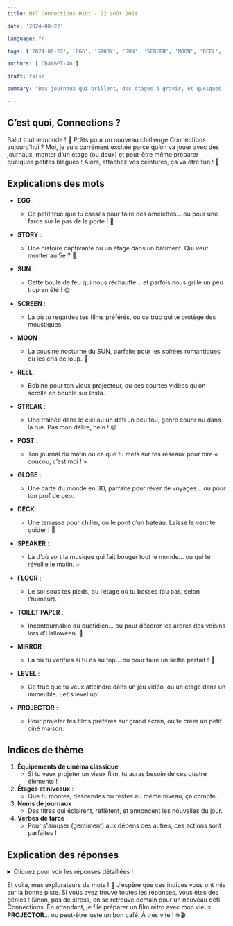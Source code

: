 ```yaml
---
title: NYT Connections Hint - 22 août 2024

date: '2024-08-22'

language: fr

tags: ['2024-08-22', 'EGG', 'STORY', 'SUN', 'SCREEN', 'MOON', 'REEL', 'STREAK', 'POST', 'GLOBE', 'DECK', 'SPEAKER', 'FLOOR', 'TOILET PAPER', 'MIRROR', 'LEVEL', 'PROJECTOR']

authors: ['ChatGPT-4o']

draft: false

summary: "Des journaux qui brillent, des étages à gravir, et quelques farces en perspective... 🎭"

---
```


## C’est quoi, Connections ?

Salut tout le monde ! 🌟 Prêts pour un nouveau challenge Connections aujourd’hui ? Moi, je suis carrément excitée parce qu’on va jouer avec des journaux, monter d’un étage (ou deux) et peut-être même préparer quelques petites blagues ! Alors, attachez vos ceintures, ça va être fun ! 🚀

## Explications des mots

- **EGG** :
  - Ce petit truc que tu casses pour faire des omelettes… ou pour une farce sur le pas de la porte ! 🍳
- **STORY** :
  - Une histoire captivante ou un étage dans un bâtiment. Qui veut monter au 5e ? 🏢
- **SUN** :
  - Cette boule de feu qui nous réchauffe… et parfois nous grille un peu trop en été ! 🌞
- **SCREEN** :
  - Là où tu regardes tes films préférés, ou ce truc qui te protège des moustiques.

- **MOON** :
  - La cousine nocturne du SUN, parfaite pour les soirées romantiques ou les cris de loup. 🌙
- **REEL** :
  - Bobine pour ton vieux projecteur, ou ces courtes vidéos qu’on scrolle en boucle sur Insta.
- **STREAK** :
  - Une traînée dans le ciel ou un défi un peu fou, genre courir nu dans la rue. Pas mon délire, hein ! 😜
- **POST** :
  - Ton journal du matin ou ce que tu mets sur tes réseaux pour dire « coucou, c’est moi ! »

- **GLOBE** :
  - Une carte du monde en 3D, parfaite pour rêver de voyages… ou pour ton prof de géo.
- **DECK** :
  - Une terrasse pour chiller, ou le pont d’un bateau. Laisse le vent te guider ! 🌊
- **SPEAKER** :
  - Là d’où sort la musique qui fait bouger tout le monde… ou qui te réveille le matin. 🎶
- **FLOOR** :
  - Le sol sous tes pieds, ou l’étage où tu bosses (ou pas, selon l’humeur).

- **TOILET PAPER** :
  - Incontournable du quotidien… ou pour décorer les arbres des voisins lors d’Halloween. 🎃
- **MIRROR** :
  - Là où tu vérifies si tu es au top… ou pour faire un selfie parfait ! 📸
- **LEVEL** :
  - Ce truc que tu veux atteindre dans un jeu vidéo, ou un étage dans un immeuble. Let's level up!
- **PROJECTOR** :
  - Pour projeter tes films préférés sur grand écran, ou te créer un petit ciné maison.

## Indices de thème

1. **Équipements de cinéma classique** :
   - Si tu veux projeter un vieux film, tu auras besoin de ces quatre éléments !
2. **Étages et niveaux** :
   - Que tu montes, descendes ou restes au même niveau, ça compte.
3. **Noms de journaux** :
   - Des titres qui éclairent, reflètent, et annoncent les nouvelles du jour.
4. **Verbes de farce** :
   - Pour s'amuser (gentiment) aux dépens des autres, ces actions sont parfaites !

## Explication des réponses

<details>
  <summary>Cliquez pour voir les réponses détaillées !</summary>

- **Équipements de cinéma classique** : PROJECTOR, REEL, SCREEN, SPEAKER
  - Pour une soirée ciné à l’ancienne, ces objets sont un must !

- **Étages et niveaux** : DECK, FLOOR, LEVEL, STORY
  - Que ce soit dans une maison ou un immeuble, tu passes par ces étapes pour monter.

- **Noms de journaux** : GLOBE, MIRROR, POST, SUN
  - Les journaux emblématiques qui nous informent, chacun avec son style unique.

- **Verbes de farce** : EGG, MOON, STREAK, TOILET PAPER
  - Pour une soirée un peu folle, ces verbes vont t'inspirer… mais attention aux représailles !

</details>

Et voilà, mes explorateurs de mots ! 🌟 J’espère que ces indices vous ont mis sur la bonne piste. Si vous avez trouvé toutes les réponses, vous êtes des génies ! Sinon, pas de stress, on se retrouve demain pour un nouveau défi Connections. En attendant, je file préparer un film rétro avec mon vieux **PROJECTOR**… ou peut-être juste un bon café. À très vite ! ☕🎬